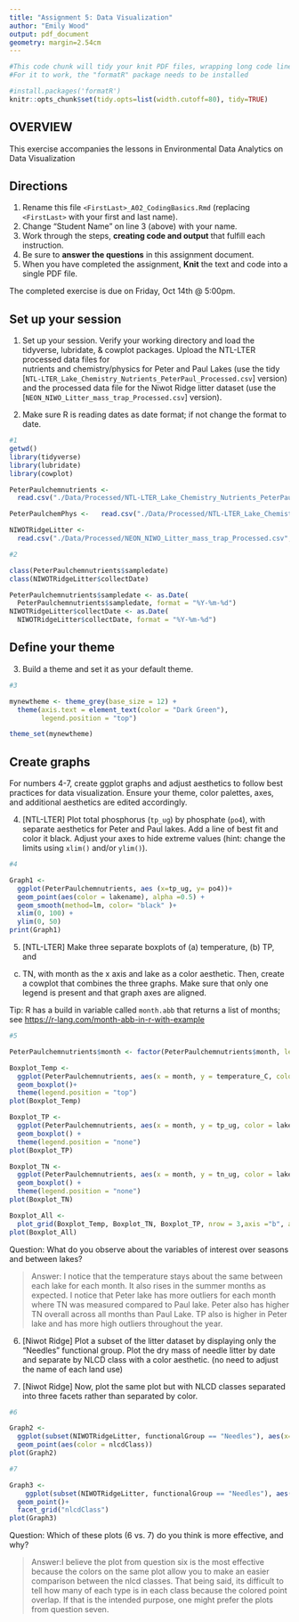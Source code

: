 ```yaml
---
title: "Assignment 5: Data Visualization"
author: "Emily Wood"
output: pdf_document
geometry: margin=2.54cm
---
```


```r
#This code chunk will tidy your knit PDF files, wrapping long code lines
#For it to work, the "formatR" package needs to be installed

#install.packages('formatR')
knitr::opts_chunk$set(tidy.opts=list(width.cutoff=80), tidy=TRUE)

```

## OVERVIEW

This exercise accompanies the lessons in Environmental Data Analytics on Data Visualization 

## Directions
1. Rename this file `<FirstLast>_A02_CodingBasics.Rmd` (replacing `<FirstLast>` with your first and last name).
2. Change "Student Name" on line 3 (above) with your name.
3. Work through the steps, **creating code and output** that fulfill each instruction.
4. Be sure to **answer the questions** in this assignment document.
5. When you have completed the assignment, **Knit** the text and code into a single PDF file.

The completed exercise is due on Friday, Oct 14th @ 5:00pm.



## Set up your session 
1. Set up your session. Verify your working directory and load the tidyverse, 
lubridate, & cowplot packages. Upload the NTL-LTER processed data files for  
nutrients and chemistry/physics for Peter and Paul Lakes (use the tidy 
[`NTL-LTER_Lake_Chemistry_Nutrients_PeterPaul_Processed.csv`] version) and 
the processed data file for the Niwot Ridge litter dataset (use the
[`NEON_NIWO_Litter_mass_trap_Processed.csv`] version). 

2. Make sure R is reading dates as date format; if not change the format to date.

```r
#1 
getwd()
library(tidyverse)
library(lubridate)
library(cowplot)

PeterPaulchemnutrients <- 
  read.csv("./Data/Processed/NTL-LTER_Lake_Chemistry_Nutrients_PeterPaul_Processed.csv",stringsAsFactors = T)

PeterPaulchemPhys <-   read.csv("./Data/Processed/NTL-LTER_Lake_ChemistryPhysics_PeterPaul_Processed.csv",stringsAsFactors = T)

NIWOTRidgeLitter <- 
  read.csv("./Data/Processed/NEON_NIWO_Litter_mass_trap_Processed.csv",stringsAsFactors = T)

#2 

class(PeterPaulchemnutrients$sampledate)
class(NIWOTRidgeLitter$collectDate)

PeterPaulchemnutrients$sampledate <- as.Date(
  PeterPaulchemnutrients$sampledate, format = "%Y-%m-%d")
NIWOTRidgeLitter$collectDate <- as.Date(
  NIWOTRidgeLitter$collectDate, format = "%Y-%m-%d")

```
## Define your theme
3. Build a theme and set it as your default theme.

```r
#3

mynewtheme <- theme_grey(base_size = 12) +
  theme(axis.text = element_text(color = "Dark Green"), 
        legend.position = "top")

theme_set(mynewtheme)

```

## Create graphs
For numbers 4-7, create ggplot graphs and adjust aesthetics to follow best 
practices for data visualization. Ensure your theme, color palettes, axes, 
and additional aesthetics are edited accordingly.

4. [NTL-LTER] Plot total phosphorus (`tp_ug`) by phosphate (`po4`), with 
separate aesthetics for Peter and Paul lakes. Add a line of best fit and 
color it black. Adjust your axes to hide extreme values (hint: change the 
limits using `xlim()` and/or `ylim()`).

```r
#4

Graph1 <- 
  ggplot(PeterPaulchemnutrients, aes (x=tp_ug, y= po4))+
  geom_point(aes(color = lakename), alpha =0.5) +
  geom_smooth(method=lm, color= "black" )+
  xlim(0, 100) +
  ylim(0, 50)
print(Graph1)

```


5. [NTL-LTER] Make three separate boxplots of (a) temperature, (b) TP, and 
(c) TN, with month as the x axis and lake as a color aesthetic. Then, create 
a cowplot that combines the three graphs. Make sure that only one legend is 
present and that graph axes are aligned. 

Tip: R has a build in variable called `month.abb` that returns a list of months;
see <https://r-lang.com/month-abb-in-r-with-example>

```r
#5

PeterPaulchemnutrients$month <- factor(PeterPaulchemnutrients$month, levels=c(1:12))

Boxplot_Temp <- 
  ggplot(PeterPaulchemnutrients, aes(x = month, y = temperature_C, color = lakename))+
  geom_boxplot()+
  theme(legend.position = "top")
plot(Boxplot_Temp)

Boxplot_TP <- 
  ggplot(PeterPaulchemnutrients, aes(x = month, y = tp_ug, color = lakename))+
  geom_boxplot() +
  theme(legend.position = "none")
plot(Boxplot_TP)

Boxplot_TN <- 
  ggplot(PeterPaulchemnutrients, aes(x = month, y = tn_ug, color = lakename))+
  geom_boxplot() +
  theme(legend.position = "none")
plot(Boxplot_TN)

Boxplot_All <-
  plot_grid(Boxplot_Temp, Boxplot_TN, Boxplot_TP, nrow = 3,axis ="b", align = 'v',rel_heights = c(1.50,1,1))
plot(Boxplot_All)

```

Question: What do you observe about the variables of interest over seasons 
and between lakes? 

> Answer: I notice that the temperature stays about the same between each lake for each month. It also rises in the summer months as expected. I notice that Peter lake has more outliers for each month where TN was measured compared to Paul lake. Peter also has higher TN overall across all months than Paul Lake. TP also is higher in Peter lake and has more high outliers throughout the year. 

6. [Niwot Ridge] Plot a subset of the litter dataset by displaying only the 
"Needles" functional group. Plot the dry mass of needle litter by date and 
separate by NLCD class with a color aesthetic. (no need to adjust the name 
of each land use)

7. [Niwot Ridge] Now, plot the same plot but with NLCD classes separated into 
three facets rather than separated by color. 

```r
#6

Graph2 <-
  ggplot(subset(NIWOTRidgeLitter, functionalGroup == "Needles"), aes(x= collectDate, y=dryMass ))+
  geom_point(aes(color = nlcdClass))
plot(Graph2)

#7

Graph3 <-
    ggplot(subset(NIWOTRidgeLitter, functionalGroup == "Needles"), aes(x= collectDate, y=dryMass ))+
  geom_point()+
  facet_grid("nlcdClass")
plot(Graph3)

```
Question: Which of these plots (6 vs. 7) do you think is more effective, and why? 

> Answer:I believe the plot from question six is the most effective because the colors on the same plot allow you to make an easier comparison between the nlcd classes. That being said, its difficult to tell how many of each type is in each class because the colored point overlap. If that is the intended purpose, one might prefer the plots from question seven. 